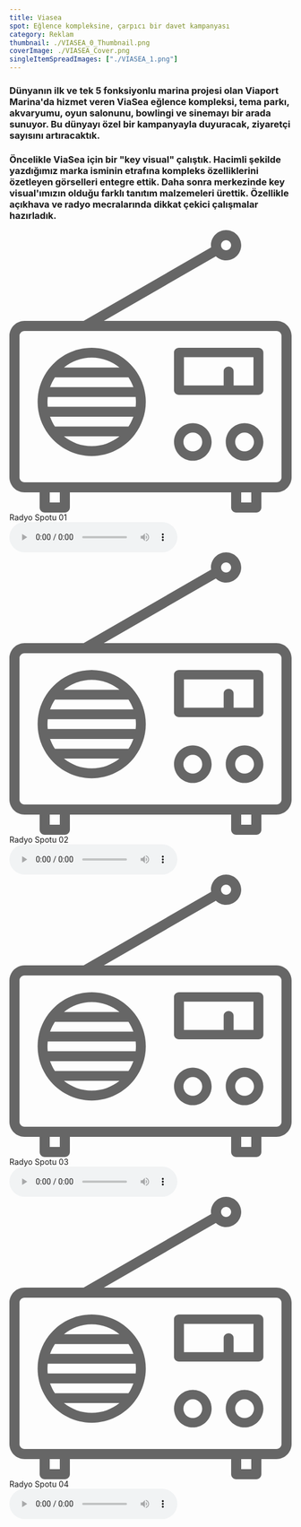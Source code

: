 ```yaml
---
title: Viasea
spot: Eğlence kompleksine, çarpıcı bir davet kampanyası
category: Reklam
thumbnail: ./VIASEA_0_Thumbnail.png
coverImage: ./VIASEA_Cover.png
singleItemSpreadImages: ["./VIASEA_1.png"]
---
```


### Dünyanın ilk ve tek 5 fonksiyonlu marina projesi olan Viaport Marina'da hizmet veren ViaSea eğlence kompleksi, tema parkı, akvaryumu, oyun salonunu, bowlingi ve sinemayı bir arada sunuyor. Bu dünyayı özel bir kampanyayla duyuracak, ziyaretçi sayısını artıracaktık.

### Öncelikle ViaSea için bir "key visual" çalıştık. Hacimli şekilde yazdığımız marka isminin etrafına kompleks özelliklerini özetleyen görselleri entegre ettik. Daha sonra merkezinde key visual'ımızın olduğu farklı tanıtım malzemeleri ürettik. Özellikle açıkhava ve radyo mecralarında dikkat çekici çalışmalar hazırladık.

<div class="columns-1 md:columns-2">
	<div class="audio-player mb-3 break-inside-avoid bg-[#f1f3f4] p-3">
		<div class="mb-2 mt-3 flex items-center justify-between px-6 font-zilla text-xl text-mavi">
			<svg xmlns="http://www.w3.org/2000/svg" class="h-10 w-auto" viewBox="0 0 143 143">
				<path
					d="M83.42,107.25c0-5.26,4.28-9.53,9.53-9.53s9.53,4.28,9.53,9.53-4.28,9.53-9.53,9.53-9.53-4.28-9.53-9.53ZM88.18,107.25c0,2.63,2.14,4.77,4.77,4.77s4.77-2.14,4.77-4.77-2.14-4.77-4.77-4.77-4.77,2.14-4.77,4.77ZM109.63,107.25c0-5.26,4.28-9.53,9.53-9.53s9.53,4.28,9.53,9.53-4.28,9.53-9.53,9.53-9.53-4.28-9.53-9.53ZM114.4,107.25c0,2.63,2.14,4.77,4.77,4.77s4.77-2.14,4.77-4.77-2.14-4.77-4.77-4.77-4.77,2.14-4.77,4.77ZM85.93,59.58h40.25c1.39,0,2.52,1.07,2.52,2.38v19.07c0,1.32-1.13,2.38-2.52,2.38h-40.25c-1.39,0-2.52-1.06-2.52-2.38v-19.07c0-1.32,1.13-2.38,2.52-2.38ZM88.45,64.35v14.3h20.13v-7.15c0-1.32,1.13-2.38,2.52-2.38s2.52,1.06,2.52,2.38v7.15h10.06v-14.3h-35.22ZM20.06,70.25c5.02-6.48,12.85-10.67,21.65-10.67s16.64,4.2,21.66,10.68c.07.06.11.15.18.23,3.48,4.6,5.57,10.3,5.57,16.49s-2.08,11.87-5.55,16.46c-.07.09-.12.2-.2.27-5.02,6.48-12.85,10.67-21.66,10.67s-16.64-4.2-21.66-10.67c-.07-.07-.11-.16-.17-.24-3.49-4.6-5.58-10.31-5.58-16.5s2.07-11.84,5.52-16.43c.08-.1.14-.21.23-.31ZM41.71,64.57c-5.33,0-10.22,1.87-14.07,4.98h28.13c-3.85-3.11-8.74-4.98-14.06-4.98ZM23.08,74.53c-1.03,1.53-1.85,3.21-2.48,4.98h42.23c-.63-1.77-1.46-3.45-2.49-4.98H23.08ZM19.28,86.99c0,.84.06,1.67.14,2.49h44.56c.09-.82.14-1.65.14-2.49s-.06-1.67-.14-2.49H19.43c-.08.82-.14,1.65-.14,2.49ZM20.59,94.47c.63,1.77,1.45,3.45,2.48,4.98h37.27c1.03-1.53,1.86-3.21,2.49-4.98H20.59ZM27.64,104.43c3.86,3.11,8.75,4.98,14.07,4.98s10.21-1.87,14.06-4.98h-28.13ZM102.14,7.66c0-4.22,3.44-7.66,7.66-7.66s7.66,3.44,7.66,7.66-3.43,7.66-7.66,7.66c-2.01,0-3.83-.8-5.19-2.06l-56.77,32.71h87.5c4.22,0,7.66,3.44,7.66,7.66v71.49c0,4.22-3.44,7.66-7.66,7.66h-7.66v7.66c0,1.41-1.14,2.55-2.55,2.55h-10.21c-1.41,0-2.55-1.14-2.55-2.55v-7.66H30.64v7.66c0,1.41-1.14,2.55-2.55,2.55h-10.21c-1.41,0-2.55-1.14-2.55-2.55v-7.66h-7.66c-4.22,0-7.66-3.44-7.66-7.66V53.63c0-4.22,3.44-7.66,7.66-7.66h29.94L102.25,8.72c-.05-.35-.11-.7-.11-1.06ZM107.25,7.66c0,1.41,1.14,2.55,2.55,2.55s2.55-1.14,2.55-2.55-1.14-2.55-2.55-2.55-2.55,1.14-2.55,2.55ZM5.11,125.12c0,1.41,1.14,2.55,2.55,2.55h127.68c1.41,0,2.55-1.14,2.55-2.55V53.63c0-1.41-1.14-2.55-2.55-2.55H7.66c-1.41,0-2.55,1.14-2.55,2.55v71.49ZM117.46,137.89h5.11v-5.11h-5.11v5.11ZM20.43,137.89h5.11v-5.11h-5.11v5.11Z"
					fill="#666"
				/>
			</svg>
			<span>Radyo Spotu 01</span>
		</div>
		<audio controls class="w-full">
			<source src="/src/media/viasea-v1.mp3" type="audio/mpeg" />
			Your browser does not support the audio element.
		</audio>
	</div>
	<div class="audio-player my-3 break-inside-avoid bg-[#f1f3f4] p-3">
		<div class="mb-2 mt-3 flex items-center justify-between px-6 font-zilla text-xl text-mavi">
			<svg xmlns="http://www.w3.org/2000/svg" class="h-10 w-auto" viewBox="0 0 143 143">
				<path
					d="M83.42,107.25c0-5.26,4.28-9.53,9.53-9.53s9.53,4.28,9.53,9.53-4.28,9.53-9.53,9.53-9.53-4.28-9.53-9.53ZM88.18,107.25c0,2.63,2.14,4.77,4.77,4.77s4.77-2.14,4.77-4.77-2.14-4.77-4.77-4.77-4.77,2.14-4.77,4.77ZM109.63,107.25c0-5.26,4.28-9.53,9.53-9.53s9.53,4.28,9.53,9.53-4.28,9.53-9.53,9.53-9.53-4.28-9.53-9.53ZM114.4,107.25c0,2.63,2.14,4.77,4.77,4.77s4.77-2.14,4.77-4.77-2.14-4.77-4.77-4.77-4.77,2.14-4.77,4.77ZM85.93,59.58h40.25c1.39,0,2.52,1.07,2.52,2.38v19.07c0,1.32-1.13,2.38-2.52,2.38h-40.25c-1.39,0-2.52-1.06-2.52-2.38v-19.07c0-1.32,1.13-2.38,2.52-2.38ZM88.45,64.35v14.3h20.13v-7.15c0-1.32,1.13-2.38,2.52-2.38s2.52,1.06,2.52,2.38v7.15h10.06v-14.3h-35.22ZM20.06,70.25c5.02-6.48,12.85-10.67,21.65-10.67s16.64,4.2,21.66,10.68c.07.06.11.15.18.23,3.48,4.6,5.57,10.3,5.57,16.49s-2.08,11.87-5.55,16.46c-.07.09-.12.2-.2.27-5.02,6.48-12.85,10.67-21.66,10.67s-16.64-4.2-21.66-10.67c-.07-.07-.11-.16-.17-.24-3.49-4.6-5.58-10.31-5.58-16.5s2.07-11.84,5.52-16.43c.08-.1.14-.21.23-.31ZM41.71,64.57c-5.33,0-10.22,1.87-14.07,4.98h28.13c-3.85-3.11-8.74-4.98-14.06-4.98ZM23.08,74.53c-1.03,1.53-1.85,3.21-2.48,4.98h42.23c-.63-1.77-1.46-3.45-2.49-4.98H23.08ZM19.28,86.99c0,.84.06,1.67.14,2.49h44.56c.09-.82.14-1.65.14-2.49s-.06-1.67-.14-2.49H19.43c-.08.82-.14,1.65-.14,2.49ZM20.59,94.47c.63,1.77,1.45,3.45,2.48,4.98h37.27c1.03-1.53,1.86-3.21,2.49-4.98H20.59ZM27.64,104.43c3.86,3.11,8.75,4.98,14.07,4.98s10.21-1.87,14.06-4.98h-28.13ZM102.14,7.66c0-4.22,3.44-7.66,7.66-7.66s7.66,3.44,7.66,7.66-3.43,7.66-7.66,7.66c-2.01,0-3.83-.8-5.19-2.06l-56.77,32.71h87.5c4.22,0,7.66,3.44,7.66,7.66v71.49c0,4.22-3.44,7.66-7.66,7.66h-7.66v7.66c0,1.41-1.14,2.55-2.55,2.55h-10.21c-1.41,0-2.55-1.14-2.55-2.55v-7.66H30.64v7.66c0,1.41-1.14,2.55-2.55,2.55h-10.21c-1.41,0-2.55-1.14-2.55-2.55v-7.66h-7.66c-4.22,0-7.66-3.44-7.66-7.66V53.63c0-4.22,3.44-7.66,7.66-7.66h29.94L102.25,8.72c-.05-.35-.11-.7-.11-1.06ZM107.25,7.66c0,1.41,1.14,2.55,2.55,2.55s2.55-1.14,2.55-2.55-1.14-2.55-2.55-2.55-2.55,1.14-2.55,2.55ZM5.11,125.12c0,1.41,1.14,2.55,2.55,2.55h127.68c1.41,0,2.55-1.14,2.55-2.55V53.63c0-1.41-1.14-2.55-2.55-2.55H7.66c-1.41,0-2.55,1.14-2.55,2.55v71.49ZM117.46,137.89h5.11v-5.11h-5.11v5.11ZM20.43,137.89h5.11v-5.11h-5.11v5.11Z"
					fill="#666"
				/>
			</svg>
			<span>Radyo Spotu 02</span>
		</div>
		<audio controls class="w-full">
			<source src="/src/media/viasea-v2.mp3" type="audio/mpeg" />
			Your browser does not support the audio element.
		</audio>
	</div>
	<div class="audio-player mt-3 break-inside-avoid bg-[#f1f3f4] p-3">
		<div class="mb-2 mt-3 flex items-center justify-between px-6 font-zilla text-xl text-mavi">
			<svg xmlns="http://www.w3.org/2000/svg" class="h-10 w-auto" viewBox="0 0 143 143">
				<path
					d="M83.42,107.25c0-5.26,4.28-9.53,9.53-9.53s9.53,4.28,9.53,9.53-4.28,9.53-9.53,9.53-9.53-4.28-9.53-9.53ZM88.18,107.25c0,2.63,2.14,4.77,4.77,4.77s4.77-2.14,4.77-4.77-2.14-4.77-4.77-4.77-4.77,2.14-4.77,4.77ZM109.63,107.25c0-5.26,4.28-9.53,9.53-9.53s9.53,4.28,9.53,9.53-4.28,9.53-9.53,9.53-9.53-4.28-9.53-9.53ZM114.4,107.25c0,2.63,2.14,4.77,4.77,4.77s4.77-2.14,4.77-4.77-2.14-4.77-4.77-4.77-4.77,2.14-4.77,4.77ZM85.93,59.58h40.25c1.39,0,2.52,1.07,2.52,2.38v19.07c0,1.32-1.13,2.38-2.52,2.38h-40.25c-1.39,0-2.52-1.06-2.52-2.38v-19.07c0-1.32,1.13-2.38,2.52-2.38ZM88.45,64.35v14.3h20.13v-7.15c0-1.32,1.13-2.38,2.52-2.38s2.52,1.06,2.52,2.38v7.15h10.06v-14.3h-35.22ZM20.06,70.25c5.02-6.48,12.85-10.67,21.65-10.67s16.64,4.2,21.66,10.68c.07.06.11.15.18.23,3.48,4.6,5.57,10.3,5.57,16.49s-2.08,11.87-5.55,16.46c-.07.09-.12.2-.2.27-5.02,6.48-12.85,10.67-21.66,10.67s-16.64-4.2-21.66-10.67c-.07-.07-.11-.16-.17-.24-3.49-4.6-5.58-10.31-5.58-16.5s2.07-11.84,5.52-16.43c.08-.1.14-.21.23-.31ZM41.71,64.57c-5.33,0-10.22,1.87-14.07,4.98h28.13c-3.85-3.11-8.74-4.98-14.06-4.98ZM23.08,74.53c-1.03,1.53-1.85,3.21-2.48,4.98h42.23c-.63-1.77-1.46-3.45-2.49-4.98H23.08ZM19.28,86.99c0,.84.06,1.67.14,2.49h44.56c.09-.82.14-1.65.14-2.49s-.06-1.67-.14-2.49H19.43c-.08.82-.14,1.65-.14,2.49ZM20.59,94.47c.63,1.77,1.45,3.45,2.48,4.98h37.27c1.03-1.53,1.86-3.21,2.49-4.98H20.59ZM27.64,104.43c3.86,3.11,8.75,4.98,14.07,4.98s10.21-1.87,14.06-4.98h-28.13ZM102.14,7.66c0-4.22,3.44-7.66,7.66-7.66s7.66,3.44,7.66,7.66-3.43,7.66-7.66,7.66c-2.01,0-3.83-.8-5.19-2.06l-56.77,32.71h87.5c4.22,0,7.66,3.44,7.66,7.66v71.49c0,4.22-3.44,7.66-7.66,7.66h-7.66v7.66c0,1.41-1.14,2.55-2.55,2.55h-10.21c-1.41,0-2.55-1.14-2.55-2.55v-7.66H30.64v7.66c0,1.41-1.14,2.55-2.55,2.55h-10.21c-1.41,0-2.55-1.14-2.55-2.55v-7.66h-7.66c-4.22,0-7.66-3.44-7.66-7.66V53.63c0-4.22,3.44-7.66,7.66-7.66h29.94L102.25,8.72c-.05-.35-.11-.7-.11-1.06ZM107.25,7.66c0,1.41,1.14,2.55,2.55,2.55s2.55-1.14,2.55-2.55-1.14-2.55-2.55-2.55-2.55,1.14-2.55,2.55ZM5.11,125.12c0,1.41,1.14,2.55,2.55,2.55h127.68c1.41,0,2.55-1.14,2.55-2.55V53.63c0-1.41-1.14-2.55-2.55-2.55H7.66c-1.41,0-2.55,1.14-2.55,2.55v71.49ZM117.46,137.89h5.11v-5.11h-5.11v5.11ZM20.43,137.89h5.11v-5.11h-5.11v5.11Z"
					fill="#666"
				/>
			</svg>
			<span>Radyo Spotu 03</span>
		</div>
		<audio controls class="w-full">
			<source src="/src/media/viasea-v3.mp3" type="audio/mpeg" />
			Your browser does not support the audio element.
		</audio>
	</div>
	<div class="audio-player mt-3 break-inside-avoid bg-[#f1f3f4] p-3">
		<div class="mb-2 mt-3 flex items-center justify-between px-6 font-zilla text-xl text-mavi">
			<svg xmlns="http://www.w3.org/2000/svg" class="h-10 w-auto" viewBox="0 0 143 143">
				<path
					d="M83.42,107.25c0-5.26,4.28-9.53,9.53-9.53s9.53,4.28,9.53,9.53-4.28,9.53-9.53,9.53-9.53-4.28-9.53-9.53ZM88.18,107.25c0,2.63,2.14,4.77,4.77,4.77s4.77-2.14,4.77-4.77-2.14-4.77-4.77-4.77-4.77,2.14-4.77,4.77ZM109.63,107.25c0-5.26,4.28-9.53,9.53-9.53s9.53,4.28,9.53,9.53-4.28,9.53-9.53,9.53-9.53-4.28-9.53-9.53ZM114.4,107.25c0,2.63,2.14,4.77,4.77,4.77s4.77-2.14,4.77-4.77-2.14-4.77-4.77-4.77-4.77,2.14-4.77,4.77ZM85.93,59.58h40.25c1.39,0,2.52,1.07,2.52,2.38v19.07c0,1.32-1.13,2.38-2.52,2.38h-40.25c-1.39,0-2.52-1.06-2.52-2.38v-19.07c0-1.32,1.13-2.38,2.52-2.38ZM88.45,64.35v14.3h20.13v-7.15c0-1.32,1.13-2.38,2.52-2.38s2.52,1.06,2.52,2.38v7.15h10.06v-14.3h-35.22ZM20.06,70.25c5.02-6.48,12.85-10.67,21.65-10.67s16.64,4.2,21.66,10.68c.07.06.11.15.18.23,3.48,4.6,5.57,10.3,5.57,16.49s-2.08,11.87-5.55,16.46c-.07.09-.12.2-.2.27-5.02,6.48-12.85,10.67-21.66,10.67s-16.64-4.2-21.66-10.67c-.07-.07-.11-.16-.17-.24-3.49-4.6-5.58-10.31-5.58-16.5s2.07-11.84,5.52-16.43c.08-.1.14-.21.23-.31ZM41.71,64.57c-5.33,0-10.22,1.87-14.07,4.98h28.13c-3.85-3.11-8.74-4.98-14.06-4.98ZM23.08,74.53c-1.03,1.53-1.85,3.21-2.48,4.98h42.23c-.63-1.77-1.46-3.45-2.49-4.98H23.08ZM19.28,86.99c0,.84.06,1.67.14,2.49h44.56c.09-.82.14-1.65.14-2.49s-.06-1.67-.14-2.49H19.43c-.08.82-.14,1.65-.14,2.49ZM20.59,94.47c.63,1.77,1.45,3.45,2.48,4.98h37.27c1.03-1.53,1.86-3.21,2.49-4.98H20.59ZM27.64,104.43c3.86,3.11,8.75,4.98,14.07,4.98s10.21-1.87,14.06-4.98h-28.13ZM102.14,7.66c0-4.22,3.44-7.66,7.66-7.66s7.66,3.44,7.66,7.66-3.43,7.66-7.66,7.66c-2.01,0-3.83-.8-5.19-2.06l-56.77,32.71h87.5c4.22,0,7.66,3.44,7.66,7.66v71.49c0,4.22-3.44,7.66-7.66,7.66h-7.66v7.66c0,1.41-1.14,2.55-2.55,2.55h-10.21c-1.41,0-2.55-1.14-2.55-2.55v-7.66H30.64v7.66c0,1.41-1.14,2.55-2.55,2.55h-10.21c-1.41,0-2.55-1.14-2.55-2.55v-7.66h-7.66c-4.22,0-7.66-3.44-7.66-7.66V53.63c0-4.22,3.44-7.66,7.66-7.66h29.94L102.25,8.72c-.05-.35-.11-.7-.11-1.06ZM107.25,7.66c0,1.41,1.14,2.55,2.55,2.55s2.55-1.14,2.55-2.55-1.14-2.55-2.55-2.55-2.55,1.14-2.55,2.55ZM5.11,125.12c0,1.41,1.14,2.55,2.55,2.55h127.68c1.41,0,2.55-1.14,2.55-2.55V53.63c0-1.41-1.14-2.55-2.55-2.55H7.66c-1.41,0-2.55,1.14-2.55,2.55v71.49ZM117.46,137.89h5.11v-5.11h-5.11v5.11ZM20.43,137.89h5.11v-5.11h-5.11v5.11Z"
					fill="#666"
				/>
			</svg>
			<span>Radyo Spotu 04</span>
		</div>
		<audio controls class="w-full">
			<source src="/src/media/viasea-v4.mp3" type="audio/mpeg" />
			Your browser does not support the audio element.
		</audio>
	</div>
</div>
